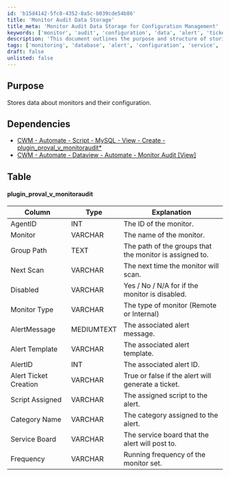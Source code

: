 ```yaml
---
id: 'b15d4142-5fc8-4352-8a5c-b039cde54b86'
title: 'Monitor Audit Data Storage'
title_meta: 'Monitor Audit Data Storage for Configuration Management'
keywords: ['monitor', 'audit', 'configuration', 'data', 'alert', 'ticket', 'service', 'frequency']
description: 'This document outlines the purpose and structure of storing data related to monitors and their configurations, including dependencies and the specific table schema for managing monitor audit data within the ConnectWise Automate platform.'
tags: ['monitoring', 'database', 'alert', 'configuration', 'service', 'data']
draft: false
unlisted: false
---
```

## Purpose

Stores data about monitors and their configuration.

## Dependencies

- [CWM - Automate - Script - MySQL - View - Create - plugin_proval_v_monitoraudit*](https://proval.itglue.com/DOC-5078775-11931049)  
- [CWM - Automate - Dataview - Automate - Monitor Audit [View]](https://proval.itglue.com/DOC-5078775-8212748)  

## Table

#### plugin_proval_v_monitoraudit

| Column                  | Type        | Explanation                                      |
|------------------------|-------------|--------------------------------------------------|
| AgentID                | INT         | The ID of the monitor.                           |
| Monitor                | VARCHAR     | The name of the monitor.                         |
| Group Path             | TEXT        | The path of the groups that the monitor is assigned to. |
| Next Scan              | VARCHAR     | The next time the monitor will scan.            |
| Disabled               | VARCHAR     | Yes / No / N/A for if the monitor is disabled.  |
| Monitor Type           | VARCHAR     | The type of monitor (Remote or Internal)        |
| AlertMessage           | MEDIUMTEXT  | The associated alert message.                    |
| Alert Template         | VARCHAR     | The associated alert template.                   |
| AlertID                | INT         | The associated alert ID.                         |
| Alert Ticket Creation   | VARCHAR     | True or false if the alert will generate a ticket. |
| Script Assigned         | VARCHAR     | The assigned script to the alert.                |
| Category Name           | VARCHAR     | The category assigned to the alert.              |
| Service Board           | VARCHAR     | The service board that the alert will post to.  |
| Frequency              | VARCHAR     | Running frequency of the monitor set.            |












